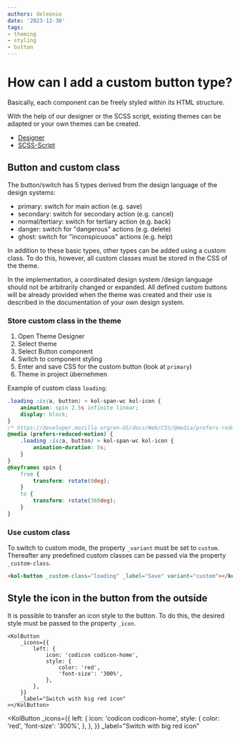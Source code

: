 ```yaml
---
authors: deleonio
date: '2023-12-30'
tags:
- theming
- styling
- button
---
```



# How can I add a custom button type?

Basically, each component can be freely styled within its HTML structure.

With the help of our designer or the SCSS script, existing themes can be adapted or your own themes can be created.

- [Designer](/en/docs/concepts/styling/designer)
- [SCSS-Script](/en/docs/concepts/styling/scss)

## Button and custom class

The button/switch has 5 types derived from the design language of the design systems:

- primary: switch for main action (e.g. save)
- secondary: switch for secondary action (e.g. cancel)
- normal/tertiary: switch for tertiary action (e.g. back)
- danger: switch for "dangerous" actions (e.g. delete)
- ghost: switch for "inconspicuous" actions (e.g. help)

In addition to these basic types, other types can be added using a custom class.
To do this, however, all custom classes must be stored in the CSS of the theme.

<kol-details _summary="Why?" _open>
	In the implementation, a coordinated design system /design language should not be arbitrarily changed or expanded. All
	defined custom buttons will be already provided when the theme was created and their use is described in the
	documentation of your own design system.
</kol-details>

### Store custom class in the theme

1. Open Theme Designer
2. Select theme
3. Select Button component
4. Switch to component styling
5. Enter and save CSS for the custom button (look at `primary`)
6. Theme in project übernehmen

Example of custom class `loading`:

```css
.loading :is(a, button) > kol-span-wc kol-icon {
	animation: spin 2.5s infinite linear;
	display: block;
}
/* https://developer.mozilla.org/en-US/docs/Web/CSS/@media/prefers-reduced-motion#toning_down_the_animation_scaling */
@media (prefers-reduced-motion) {
	.loading :is(a, button) > kol-span-wc kol-icon {
		animation-duration: 5s;
	}
}
@keyframes spin {
	from {
		transform: rotate(0deg);
	}
	to {
		transform: rotate(360deg);
	}
}
```

### Use custom class

To switch to custom mode, the property `_variant` must be set to `custom`. Thereafter
any predefined custom classes can be passed via the property `_custom-class`.

```html
<kol-button _custom-class="loading" _label="Save" variant="custom"></kol-button>
```

## Style the icon in the button from the outside

It is possible to transfer an icon style to the button. To do this, the desired style must be passed to the property `_icon`.

```tsx
<KolButton
	_icons={{
		left: {
			icon: 'codicon codicon-home',
			style: {
				color: 'red',
				'font-size': '300%',
			},
		},
	}}
	_label="Switch with big red icon"
></KolButton>
```

<KolButton
	_icons={{
		left: {
			icon: 'codicon codicon-home',
			style: {
				color: 'red',
				'font-size': '300%',
			},
		},
	}}
	_label="Switch with big red icon"
></KolButton>
